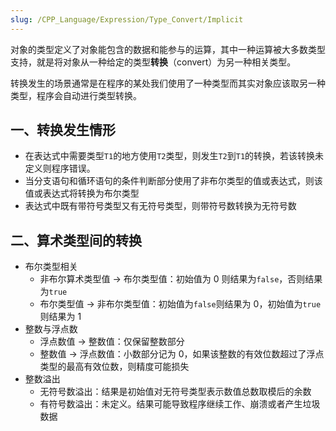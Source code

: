 ```yaml
---
slug: /CPP_Language/Expression/Type_Convert/Implicit
---
```


对象的类型定义了对象能包含的数据和能参与的运算，其中一种运算被大多数类型支持，就是将对象从一种给定的类型**转换**（convert）为另一种相关类型。

转换发生的场景通常是在程序的某处我们使用了一种类型而其实对象应该取另一种类型，程序会自动进行类型转换。

## 一、转换发生情形

- 在表达式中需要类型`T1`的地方使用`T2`类型，则发生`T2`到`T1`的转换，若该转换未定义则程序错误。
- 当分支语句和循环语句的条件判断部分使用了非布尔类型的值或表达式，则该值或表达式将转换为布尔类型
- 表达式中既有带符号类型又有无符号类型，则带符号数转换为无符号数



## 二、算术类型间的转换

- 布尔类型相关
  - 非布尔算术类型值 $\to$ 布尔类型值：初始值为 0 则结果为`false`，否则结果为`true`
  - 布尔类型值 $\to$ 非布尔类型值：初始值为`false`则结果为 0，初始值为`true`则结果为 1
- 整数与浮点数
  - 浮点数值 $\to$ 整数值：仅保留整数部分
  - 整数值 $\to$ 浮点数值：小数部分记为 0，如果该整数的有效位数超过了浮点类型的最高有效位数，则精度可能损失
- 整数溢出
  - 无符号数溢出：结果是初始值对无符号类型表示数值总数取模后的余数
  - 有符号数溢出：未定义。结果可能导致程序继续工作、崩溃或者产生垃圾数据